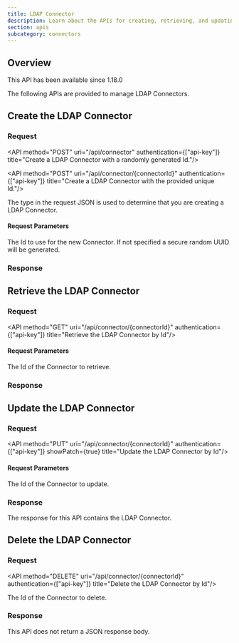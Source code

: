```yaml
---
title: LDAP Connector
description: Learn about the APIs for creating, retrieving, and updating LDAP Connectors.
section: apis
subcategory: connectors
---
```


## Overview

<Aside type="version">
This API has been available since 1.18.0
</Aside>

The following APIs are provided to manage LDAP Connectors.

## Create the LDAP Connector

### Request

<API method="POST" uri="/api/connector" authentication={["api-key"]} title="Create a LDAP Connector with a randomly generated Id."/>

<API method="POST" uri="/api/connector/{connectorId}" authentication={["api-key"]} title="Create a LDAP Connector with the provided unique Id."/>

The <InlineField>type</InlineField> in the request JSON is used to determine that you are creating a LDAP Connector.

#### Request Parameters

<APIBlock>
  <APIField name="connectorId" type="UUID" optional defaults="secure random UUID">
    The Id to use for the new Connector. If not specified a secure random UUID will be generated.
  </APIField>
</APIBlock>

<LdapRequestBody />

### Response

<StandardPostResponseCodes never_search_error />

<LdapResponseBody />

## Retrieve the LDAP Connector

### Request

<API method="GET" uri="/api/connector/{connectorId}" authentication={["api-key"]} title="Retrieve the LDAP Connector by Id"/>

#### Request Parameters

<APIBlock>
  <APIField name="connectorId" type="UUID" required>
    The Id of the Connector to retrieve.
  </APIField>
</APIBlock>

### Response

<StandardGetResponseCodes never_search_error />

<LdapResponseBody />

## Update the LDAP Connector

<GenericUpdateExplanationFragment capitalized_object_name="LDAP Connector" />

### Request

<API method="PUT" uri="/api/connector/{connectorId}" authentication={["api-key"]} showPatch={true} title="Update the LDAP Connector by Id"/>

#### Request Parameters

<APIBlock>
  <APIField name="connectorId" type="UUID" required>
    The Id of the Connector to update.
  </APIField>
</APIBlock>

<LdapRequestBody />

### Response

The response for this API contains the LDAP Connector.

<StandardPutResponseCodes never_search_error />

<LdapResponseBody />

## Delete the LDAP Connector

### Request

<API method="DELETE" uri="/api/connector/{connectorId}" authentication={["api-key"]} title="Delete the LDAP Connector by Id"/>

<APIBlock>
  <APIField name="connectorId" type="UUID" required>
    The Id of the Connector to delete.
  </APIField>
</APIBlock>

### Response

This API does not return a JSON response body.

<StandardDeleteResponseCodes never_search_error />

